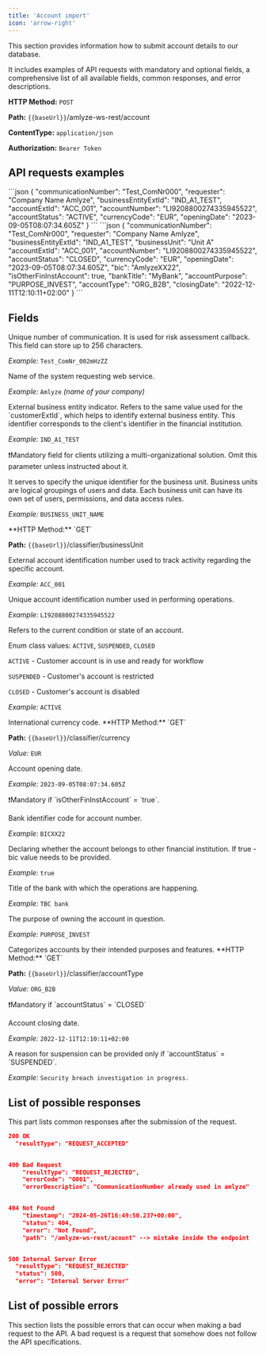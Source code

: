 ```yaml
---
title: 'Account import'
icon: 'arrow-right'
---
```


This section provides information how to submit account details to our database.

It includes examples of API requests with mandatory and optional fields, a comprehensive list of all available fields, common responses, and error descriptions.

**HTTP Method:**  `POST`

**Path:** `{{baseUrl}}`/amlyze-ws-rest/account

**ContentType:** `application/json`

**Authorization:** `Bearer Token`

## API requests examples

<Expandable title="Mandatory fields example | ACCOUNT import">
<ResponseField>
  ```json
{
 "communicationNumber": "Test_ComNr000",
  "requester": "Company Name Amlyze",
  "businessEntityExtId": "IND_A1_TEST",
  "accountExtId": "ACC_001",
  "accountNumber": "LI9208800274335945522",
  "accountStatus": "ACTIVE",
  "currencyCode": "EUR",
  "openingDate": "2023-09-05T08:07:34.605Z"
}
  ```
</ResponseField>
</Expandable>

<Expandable title="All fields example | ACCOUNT import">
<ResponseField>
  ```json
{
 "communicationNumber": "Test_ComNr000",
  "requester": "Company Name Amlyze",
  "businessEntityExtId": "IND_A1_TEST",
  "businessUnit": "Unit A"
  "accountExtId": "ACC_001",
  "accountNumber": "LI9208800274335945522",
  "accountStatus": "CLOSED",
  "currencyCode": "EUR",
  "openingDate": "2023-09-05T08:07:34.605Z",
  "bic": "AmlyzeXX22",
  "isOtherFinInstAccount": true,
  "bankTitle": "MyBank",
  "accountPurpose": "PURPOSE_INVEST",
  "accountType": "ORG_B2B",
  "closingDate": "2022-12-11T12:10:11+02:00"
}
  ```
</ResponseField>
</Expandable>

## Fields

<ResponseField name="communicationNumber" type="string" required>
Unique number of communication. It is used for risk assessment callback. This field can store up to 256 characters.

_Example:_ `Test_ComNr_002mHzZZ`
</ResponseField>

<ResponseField name="requester" type="string" required>
Name of the system requesting web service.

_Example:_ `Amlyze` _(name of your company)_
</ResponseField>

<ResponseField name="businessEntityExtId" type="string" required>
External business entity indicator. Refers to the same value used for the `customerExtId`, which helps to identify external business entity. This identifier corresponds to the client's identifier in the financial institution.

_Example:_ `IND_A1_TEST`
</ResponseField>

<ResponseField name="businessUnit" type="string from classifier list">
❗Mandatory field for clients utilizing a multi-organizational solution. Omit this parameter unless instructed about it.

It serves to specify the unique identifier for the business unit. Business units are logical groupings of users and data. Each business unit can have its own set of users, permissions, and data access rules.

_Example:_ `BUSINESS_UNIT_NAME`

<Expandable title="Path to extract classifier values">
**HTTP Method:**  `GET`

**Path:** `{{baseUrl}}`/classifier/businessUnit
</Expandable>

</ResponseField>

<ResponseField name="accountExtId" type="string" required>
External account identification number used to track activity regarding the specific account.

_Example:_ `ACC_001`
</ResponseField>

<ResponseField name="accountNumber" type="string" required>
Unique account identification number used in performing operations.

_Example:_ `LI9208800274335945522`
</ResponseField>

<ResponseField name="accountStatus" type="string from enum" required>
Refers to the current condition or state of an account.

Enum class values: `ACTIVE`, `SUSPENDED`, `CLOSED`

`ACTIVE` - Customer account is in use and ready for workflow

`SUSPENDED` - Customer's account is restricted

`CLOSED` - Customer's account is disabled

_Example:_ `ACTIVE`
</ResponseField>

<ResponseField name="currencyCode" type="string from classifier list" required>
International currency code.

<Expandable title="Path to extract classifier values">
**HTTP Method:**  `GET`

**Path:** `{{baseUrl}}`/classifier/currency
</Expandable>

_Value:_ `EUR`
</ResponseField>

<ResponseField name="openingDate" type="date" required>
Account opening date.

_Example:_ `2023-09-05T08:07:34.605Z`
</ResponseField>

<ResponseField name="bic" type="string" >
❗Mandatory if `isOtherFinInstAccount` = `true`.

Bank identifier code for account number.

_Example:_ `BICXX22`
</ResponseField>

<ResponseField name="isOtherFinInstAccount" type="boolean">
Declaring whether the account belongs to other financial institution. If true - bic value needs to be provided.

_Example:_ `true`
</ResponseField>

<ResponseField name="bankTitle" type="string">
Title of the bank with which the operations are happening.

_Example:_ `TBC bank`
</ResponseField>

<ResponseField name="accountPurpose" type="string">
The purpose of owning the account in question.

_Example:_ `PURPOSE_INVEST`
</ResponseField>

<ResponseField name="accountType" type="string from classifier list" required>
Categorizes accounts by their intended purposes and features.

<Expandable title="Path to extract classifier values">
**HTTP Method:**  `GET`

**Path:** `{{baseUrl}}`/classifier/accountType
</Expandable>

_Value:_ `ORG_B2B`
</ResponseField>

<ResponseField name="closingDate" type="date">
❗Mandatory if `accountStatus` = `CLOSED`

Account closing date.

_Example:_ `2022-12-11T12:10:11+02:00`
</ResponseField>

<ResponseField name="suspensionReasons" type="string">
A reason for suspension can be provided only if `accountStatus` = `SUSPENDED`.

_Example:_ `Security breach investigation in progress.`
</ResponseField>

## List of possible responses

This part lists common responses after the submission of the request.

```json
200 OK
  "resultType": "REQUEST_ACCEPTED"


400 Bad Request
    "resultType": "REQUEST_REJECTED",
    "errorCode": "O001",
    "errorDescription": "CommunicationNumber already used in amlyze"


404 Not Found
    "timestamp": "2024-05-26T16:49:50.237+00:00",
    "status": 404,
    "error": "Not Found",
    "path": "/amlyze-ws-rest/acount" --> mistake inside the endpoint


500 Internal Server Error
  "resultType": "REQUEST_REJECTED"
  "status": 500,
  "error": "Internal Server Error"

```

## List of possible errors

This section lists the possible errors that can occur when making a bad request to the API. A bad request is a request that somehow does not follow the API specifications.
